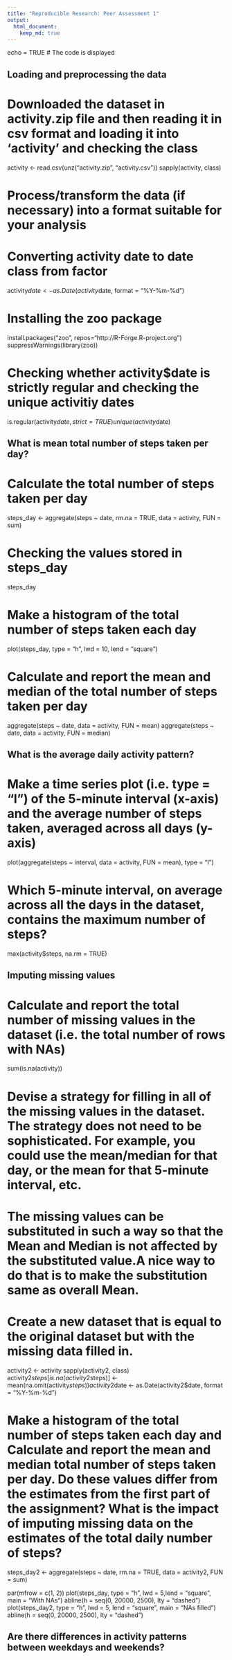 ```yaml
---
title: "Reproducible Research: Peer Assessment 1"
output: 
  html_document:
    keep_md: true
---
```

echo = TRUE  # The code is displayed

## Loading and preprocessing the data

# Downloaded the dataset in activity.zip file and then reading it in csv format and loading it into 'activity' and checking the class

activity <- read.csv(unz("activity.zip", "activity.csv"))
sapply(activity, class)


# Process/transform the data (if necessary) into a format suitable for your analysis
# Converting activity date to date class from factor
activity$date <- as.Date(activity$date, format = "%Y-%m-%d")

# Installing the zoo package
install.packages("zoo", repos="http://R-Forge.R-project.org")
suppressWarnings(library(zoo))

# Checking whether activity$date is strictly regular and checking the unique activitiy dates

is.regular(activity$date,strict = TRUE)
unique(activity$date)


## What is mean total number of steps taken per day?

# Calculate the total number of steps taken per day
steps_day <- aggregate(steps ~ date, rm.na = TRUE, data = activity, FUN = sum)

# Checking the values stored in steps_day
steps_day

# Make a histogram of the total number of steps taken each day
plot(steps_day, type = "h", lwd = 10, lend = "square")

# Calculate and report the mean and median of the total number of steps taken per day

aggregate(steps ~ date, data = activity, FUN = mean)
aggregate(steps ~ date, data = activity, FUN = median)


## What is the average daily activity pattern?

# Make a time series plot (i.e. type = "l") of the 5-minute interval (x-axis) and the average number of steps taken, averaged across all days (y-axis)
plot(aggregate(steps ~ interval, data = activity, FUN = mean), type = "l")

# Which 5-minute interval, on average across all the days in the dataset, contains the maximum number of steps?
max(activity$steps, na.rm = TRUE)


## Imputing missing values
# Calculate and report the total number of missing values in the dataset (i.e. the total number of rows with NAs)
sum(is.na(activity))

# Devise a strategy for filling in all of the missing values in the dataset. The strategy does not need to be sophisticated. For example, you could use the mean/median for that day, or the mean for that 5-minute interval, etc.

# The missing values can be substituted in such a way so that the Mean and Median is not affected by the substituted value.A nice way to do that is to make the substitution same as overall Mean.

# Create a new dataset that is equal to the original dataset but with the missing data filled in.
activity2 <- activity
sapply(activity2, class)
activity2$steps[is.na(activity2$steps)] <- mean(na.omit(activity$steps))
activity2$date <- as.Date(activity2$date, format = "%Y-%m-%d")

# Make a histogram of the total number of steps taken each day and Calculate and report the mean and median total number of steps taken per day. Do these values differ from the estimates from the first part of the assignment? What is the impact of imputing missing data on the estimates of the total daily number of steps?

steps_day2 <- aggregate(steps ~ date, rm.na = TRUE, data = activity2, FUN = sum)

par(mfrow = c(1, 2))
plot(steps_day, type = "h", lwd = 5,lend = "square", main = "With NAs")
abline(h = seq(0, 20000, 2500), lty = "dashed")
plot(steps_day2, type = "h", lwd = 5, lend = "square", main = "NAs filled")
abline(h = seq(0, 20000, 2500), lty = "dashed")

## Are there differences in activity patterns between weekdays and weekends?
